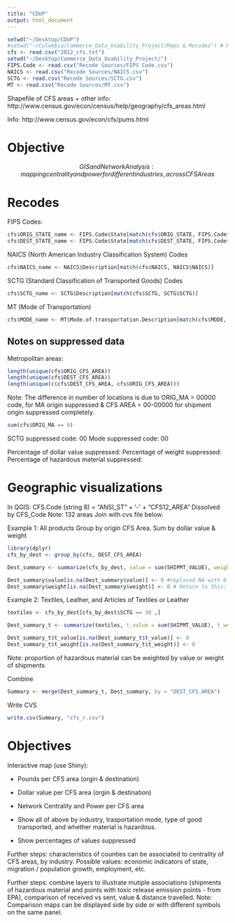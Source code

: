 ```yaml
---
title: "CDUP"
output: html_document
---
```


```r
setwd("~/Desktop/CDUP")
#setwd("~/Columbia/Commerce_Data_Usability_Project/Maps & Recodes") # Note: change to your working directory
cfs <- read.csv("2012_cfs.txt")
setwd("~/Desktop/Commerce_Data_Usability_Project/")
FIPS.Code <- read.csv("Recode Sources/FIPS Code.csv")
NAICS <- read.csv("Recode Sources/NAICS.csv")
SCTG <- read.csv("Recode Sources/SCTG.csv")
MT <- read.csv("Recode Sources/MT.csv")
```

Shapefile of CFS areas + other info: http://www.census.gov/econ/census/help/geography/cfs_areas.html

Info: http://www.census.gov/econ/cfs/pums.html

# Objective

$$GIS and Network Analysis: mapping centrality and power for different industries, across CFS Areas$$

# Recodes

FIPS Codes:
```r
cfs$ORIG_STATE_name <- FIPS.Code$State[match(cfs$ORIG_STATE, FIPS.Code$FIPS)]
cfs$DEST_STATE_name <- FIPS.Code$State[match(cfs$DEST_STATE, FIPS.Code$FIPS)]
```

NAICS (North American Industry Classification System) Codes
```r
cfs$NAICS_name <- NAICS$Description[match(cfs$NAICS, NAICS$NAICS)]
```

SCTG (Standard Classification of Transported Goods) Codes
```r
cfs$SCTG_name <- SCTG$Description[match(cfs$SCTG, SCTG$SCTG)]
```

MT (Mode of Transportation)
```r
cfs$MODE_name <- MT$Mode.of.transportation.Description[match(cfs$MODE, MT$Mode.Code)]
```

## Notes on suppressed data
Metropolitan areas:

```r
length(unique(cfs$ORIG_CFS_AREA))
length(unique(cfs$DEST_CFS_AREA))
length(unique(c(cfs$DEST_CFS_AREA, cfs$ORIG_CFS_AREA)))
```

Note: The difference in number of locations is due to ORIG_MA = 00000 code, for MA origin suppressed & CFS AREA = 00-00000 for shipment origin suppressed completely.

```r
sum(cfs$ORIG_MA == 0)
```

SCTG suppressed code: 00
Mode suppressed code: 00

Percentage of dollar value suppressed:
Percentage of weight suppressed:
Percentage of hazardous material suppressed:

# Geographic visualizations

In QGIS: CFS.Code (string 8) = "ANSI_ST" + '-' + "CFS12_AREA"
Dissolved by CFS_Code
Note: 132 areas
Join with cvs file below.

Example 1: All products
Group by origin CFS Area. Sum by dollar value & weight
```r
library(dplyr)
cfs_by_dest <- group_by(cfs, DEST_CFS_AREA)

Dest_summary <- summarize(cfs_by_dest, value = sum(SHIPMT_VALUE), weight = sum(SHIPMT_WGHT), avg_distance = mean(SHIPMT_DIST_ROUTED), prop_h = sum(HAZMAT != "N")/sum(HAZMAT == "N"))

Dest_summary$value[is.na(Dest_summary$value)] <- 0 #replaced NA with 0
Dest_summary$weight[is.na(Dest_summary$weight)] <- 0 # Return to this: why some destinations have a dollar value but no weight information? (services trade? no indication of suppressed values)
```

Example 2: Textiles, Leather, and Articles of Textiles or Leather
```r
textiles <- cfs_by_dest[cfs_by_dest$SCTG == 30 ,]

Dest_summary_t <- summarize(textiles, t_value = sum(SHIPMT_VALUE), t_weight = sum(SHIPMT_WGHT), t_avg_distance = mean(SHIPMT_DIST_ROUTED), t_prop_h = sum(HAZMAT != "N")/sum(HAZMAT == "N"))

Dest_summary_t$t_value[is.na(Dest_summary_t$t_value)] <- 0 
Dest_summary_t$t_weight[is.na(Dest_summary_t$t_weight)] <- 0
```

Note: proportion of hazardous material can be weighted by value or weight of shipments


Combine
```r
Summary <- merge(Dest_summary_t, Dest_summary, by = "DEST_CFS_AREA")
```


Write CVS
```r
write.csv(Summary, "cfs_r.csv")
```

# Objectives

Interactive map (use Shiny):

* Pounds per CFS area (orgin & destination)

* Dollar value per CFS area (orgin & destination)

* Network Centrality and Power per CFS area

* Show all of above by industry, trasportation mode, type of good transported, and whether material is hazardous.

* Show percentages of values suppressed

Further steps: characteristics of counties can be associated to centrality of CFS areas, by industry. Possible values: economic indicators of state, migration / population growth, employment, etc.

Further steps: combine layers to illustrate mutiple associations (shipments of hazardous material and points with toxic release emission points - from EPA), comparison of received vs sent, value & distance travelled. Note: Comparison maps can be displayed side by side or with different symbols on the same panel.
